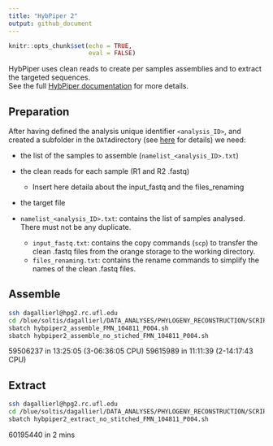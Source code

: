 ```yaml
---
title: "HybPiper 2"
output: github_document
---
```


```r
knitr::opts_chunk$set(echo = TRUE,
                      eval = FALSE)
```

HybPiper uses clean reads to create per samples assemblies and to extract the targeted sequences.  
See the full [HybPiper documentation](https://github.com/mossmatters/HybPiper/wiki/Full-pipeline-parameters) for more details.

## Preparation
After having defined the analysis unique identifier `<analysis_ID>`, and created a subfolder in the `DATA`directory (see [here](Notes_for_advanced_wf.md) for details) we need:

- the list of the samples to assemble (`namelist_<analysis_ID>.txt`)  
- the clean reads for each sample (R1 and R2 .fastq)  
  - Insert here detaila about the input_fastq and the files_renaming
- the target file



- `namelist_<analysis_ID>.txt`: contains the list of samples analysed. There must not be any duplicate.
  - `input_fastq.txt`: contains the copy commands (`scp`) to transfer the clean .fastq files from the orange storage to the working directory.
  - `files_renaming.txt`: contains the rename commands to simplify the names of the clean .fastq files.



## Assemble
```bash
ssh dagallierl@hpg2.rc.ufl.edu
cd /blue/soltis/dagallierl/DATA_ANALYSES/PHYLOGENY_RECONSTRUCTION/SCRIPTS_cluster
sbatch hybpiper2_assemble_FMN_104811_P004.sh
sbatch hybpiper2_assemble_no_stiched_FMN_104811_P004.sh
```
59506237 in 13:25:05 (3-06:36:05 CPU)
59615989 in 11:11:39 (2-14:17:43 CPU)

## Extract
```bash
ssh dagallierl@hpg2.rc.ufl.edu
cd /blue/soltis/dagallierl/DATA_ANALYSES/PHYLOGENY_RECONSTRUCTION/SCRIPTS_cluster
sbatch hybpiper2_extract_no_stitched_FMN_104811_P004.sh
```
60195440 in 2 mins
